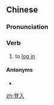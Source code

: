 ==Chinese==
{{zh-forms}}

===Pronunciation===
{{zh-pron
|m=dēngrù
|c=dang1 jap6
|cat=v
}}

===Verb===
{{zh-verb}}

# {{lb|zh|computing}} to [[log in]]

====Antonyms====
* {{zh-l|登出}}

[[zh:登入]]